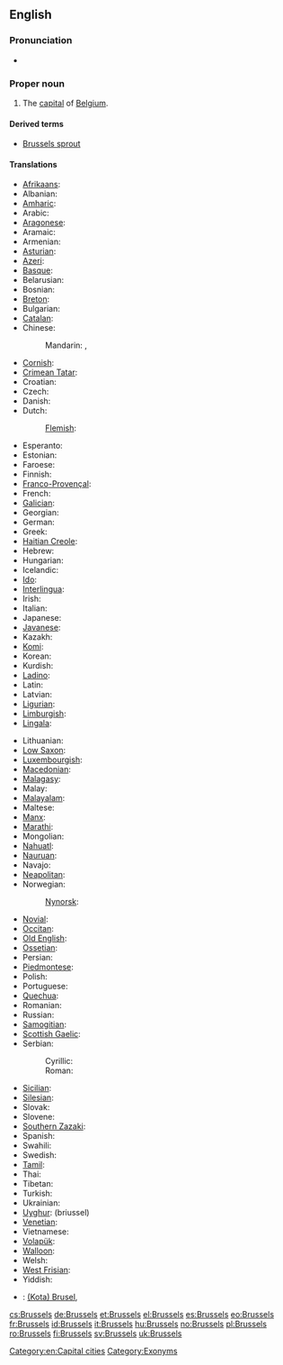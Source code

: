 ==English==

===Pronunciation===
* {{a|UK|US}} {{IPA|/ˈbɹʌsəlz/}}

===Proper noun===
{{wikipedia}}
{{en-proper noun}}

# The [[capital]] of [[Belgium]].

====Derived terms====
* [[Brussels sprout]]

====Translations====
{{trans-top|capital of Belgium}}
* [[Afrikaans]]: {{t-|af|Brussel|xs=Afrikaans}}
* Albanian: {{t+|sq|Brukseli|xs=Albanian}}
* [[Amharic]]: {{t-|am|ብሩክሴል|sc=Ethi|xs=Amharic}}
* Arabic: {{t-|ar|بروكسل|m|tr=bruksel}}
* [[Aragonese]]: {{t-|an|Bruselas|xs=Aragonese}}
* Aramaic: {{tø|arc|ܒܪܘܟܣܠ|tr=brwksel}}
* Armenian: {{t-|hy|Բրյուսել|tr=Bryusel}}
* [[Asturian]]: {{t-|ast|Bruseles|xs=Asturian}}
* [[Azeri]]: {{t-|az|Brüssel|xs=Azeri}}
* [[Basque]]: {{t-|eu|Brusela|xs=Basque}}
* Belarusian: {{t-|be|Горад Брусель|xs=Belarusian}}
* Bosnian: {{t-|bs|Brisel|m}}
* [[Breton]]: {{t-|br|Brusel|xs=Breton}}
* Bulgarian: {{t+|bg|Брюксел}}
* [[Catalan]]: {{t-|ca|Brussel·les}}
* Chinese:
*: Mandarin: {{t|cmn|布魯塞爾|sc=Hani}},  {{t|cmn|布鲁塞尔|tr=Bùlǔsài'ěr|sc=Hani}}
* [[Cornish]]: {{t-|kw|Brusselas|xs=Cornish}}
* [[Crimean Tatar]]: {{tø|crh|Brüksel}}
* Croatian: {{t+|hr|Bruxelles}}
* Czech: {{t+|cs|Brusel}}
* Danish: {{t-|da|Bruxelles}}
* Dutch: {{t+|nl|Brussel|n}}
*: [[Flemish]]: {{tø|vls|Brussel}}
* Esperanto: {{t-|eo|Bruselo|xs=Esperanto}}
* Estonian: {{t+|et|Brüssel}}
* Faroese: {{t-|fo|Brussel|xs=Faroese}}
* Finnish: {{t+|fi|Bryssel}}
* [[Franco-Provençal]]: {{tø|frp|Brussèles}}
* French: {{t+|fr|Bruxelles|f}}
* [[Galician]]: {{t+|gl|Bruxelas|xs=Galician}}
* Georgian: {{t-|ka|ბრიუსელი|tr=briuseli|sc=Geor|xs=Georgian}}
* German: {{t+|de|Brüssel|n}}
* Greek: {{t+|el|Βρυξέλλες|f|tr=Vrikséles}}
* [[Haitian Creole]]: {{tø|ht|Briksèl}}
* Hebrew: {{t-|he|בריסל|tr=Brisel}}
* Hungarian: {{t+|hu|Brüsszel}}
* Icelandic: {{t-|is|Brussel}}
* [[Ido]]: {{t-|io|Bruxel|xs=Ido}}
* [[Interlingua]]: {{t-|ia|Brussel|xs=Interlingua}}
* Irish: {{t+|ga|Bruiséil|f|alt=an Bhruiséil|xs=Irish}}
* Italian: {{t-|it|Bruxelles|f}}
* Japanese: {{t-|ja|ブリュッセル|tr=Buryusseru}}
* [[Javanese]]: {{t-|jv|Brussel|xs=Javanese}}
* Kazakh: {{t-|kk|Бруссел|sc=Cyrl|xs=Kazakh}}
* [[Komi]]: {{tø|kv|Брюссель|sc=Cyrl}}
* Korean: {{t+|ko|브뤼셀|tr=beuruisel|sc=Hang}}
* Kurdish: {{t+|ku|Bruksel|sc=ku-Arab}}
* [[Ladino]]: {{tø|lad|Bruselas}}
* Latin: {{t-|la|Bruxellae}}
* Latvian: {{t-|lv|Brisele|xs=Latvian}}
* [[Ligurian]]: {{tø|lij|Bruxelles}}
* [[Limburgish]]: {{t-|li|Brussel|xs=Limburgish}}
* [[Lingala]]: {{t-|ln|Bruxelles|xs=Lingala}}
{{trans-mid}}
* Lithuanian: {{t-|lt|Briuselis|xs=Lithuanian}}
* [[Low Saxon]]: {{t-|nds|Brüssel|xs=Low Saxon}}
* [[Luxembourgish]]: {{t-|lb|Bréissel|xs=Luxembourgish}}
* [[Macedonian]]: {{t-|mk|Брисел|tr=Brísel}}
* [[Malagasy]]: {{t-|mg|Brussel|xs=Malagasy}}
* Malay: {{t-|ms|Brussels|xs=Malay}}
* [[Malayalam]]: {{t-|ml|ബ്രസല്‍സ്|sc=Mlym|xs=Malayalam}}
* Maltese: {{t-|mt|Brussel|xs=Maltese}}
* [[Manx]]: {{t-|gv|Yn Vrussyl|xs=Manx}}
* [[Marathi]]: {{t-|mr|ब्रसेल्स|sc=Deva|xs=Marathi}}
* Mongolian: {{t-|mn|Брюссель|sc=Cyrl|xs=Mongolian}}
* [[Nahuatl]]: {{t-|nah|Bruxelah|xs=Nahuatl}}
* [[Nauruan]]: {{t-|na|Brussels|xs=Nauruan}}
* Navajo: {{tø|nv|Bwasel}}
* [[Neapolitan]]: {{tø|nap|Bruxelles}}
* Norwegian: {{t+|no|Brussel}}
*: [[Nynorsk]]: {{t-|nn|Brussel|xs=Norwegian Nynorsk}}
* [[Novial]]: {{tø|nov|Bruxelles}}
* [[Occitan]]: {{t-|oc|Brussèlas|xs=Occitan}}
* [[Old English]]: {{t-|ang|Brysel|xs=Old English}}
* [[Ossetian]]: {{tø|os|Брюссель}}
* Persian: {{t-|fa|بروکسل|tr=bruksel|xs=Persian}}
* [[Piedmontese]]: {{tø|pms|Brussel}}
* Polish: {{t+|pl|Bruksela|f}}
* Portuguese: {{t-|pt|Bruxelas}}
* [[Quechua]]: {{t-|qu|Brussel|xs=Quechua}}
* Romanian: {{t+|ro|Bruxelles}}
* Russian: {{t+|ru|Брюссель|m|tr=Brjussél’}}
* [[Samogitian]]: {{tø|sgs|Briuselis}}
* [[Scottish Gaelic]]: {{t-|gd|A' Bhruiseal|xs=Scottish Gaelic}}
* Serbian:
*: Cyrillic: {{t-|sr|Брисел|m|sc=Cyrl}}
*: Roman: {{t-|sr|Brisel|m}}
* [[Sicilian]]: {{t-|scn|Bruxelles|xs=Sicilian}}
* [[Silesian]]: {{tø|szl|Bruksela}}
* Slovak: {{t-|sk|Brusel}}
* Slovene: {{t+|sl|Bruselj}}
* [[Southern Zazaki]]: {{tø|diq|Bruksel}}
* Spanish: {{t+|es|Bruselas|f}}
* Swahili: {{t-|sw|Brussels|xs=Swahili}}
* Swedish: {{t+|sv|Bryssel}}
* [[Tamil]]: {{t-|ta|பிரசல்ஸ்|xs=Tamil}}
* Thai: {{t-|th|บรัสเซลส์|tr=bàràtsen}}
* Tibetan: {{tø|bo|པུའུ་ལུའུ་སེར|xs=Tibetan}}
* Turkish: {{t+|tr|Brüksel}}
* Ukrainian: {{t-|uk|Брюссель|xs=Ukrainian}}
* [[Uyghur]]: {{ug-Arab|[[بريۇسسېل]]}} (briussel)
* [[Venetian]]: {{tø|vec|Borseła}}
* Vietnamese: {{t-|vi|Bruxelles|xs=Vietnamese}}
* [[Volapük]]: {{t-|vo|Brussel|xs=Volapük}}
* [[Walloon]]: {{t-|wa|Brussele|xs=Walloon}}
* Welsh: {{t-|cy|Brwsel|xs=Welsh}}
* [[West Frisian]]: {{t-|fy|Brussel|xs=West Frisian}}
* Yiddish: {{t-|yi|בריסל|xs=Yiddish}}
{{trans-bottom}}

{{checktrans-top}}
* {{ttbc|id}}: [[(Kota) Brusel]], {{t-|id|Brussel|xs=Indonesian}}
{{trans-bottom}}

[[Category:en:Capital cities]]
[[Category:Exonyms]]

[[cs:Brussels]]
[[de:Brussels]]
[[et:Brussels]]
[[el:Brussels]]
[[es:Brussels]]
[[eo:Brussels]]
[[fr:Brussels]]
[[id:Brussels]]
[[it:Brussels]]
[[hu:Brussels]]
[[no:Brussels]]
[[pl:Brussels]]
[[ro:Brussels]]
[[fi:Brussels]]
[[sv:Brussels]]
[[uk:Brussels]]